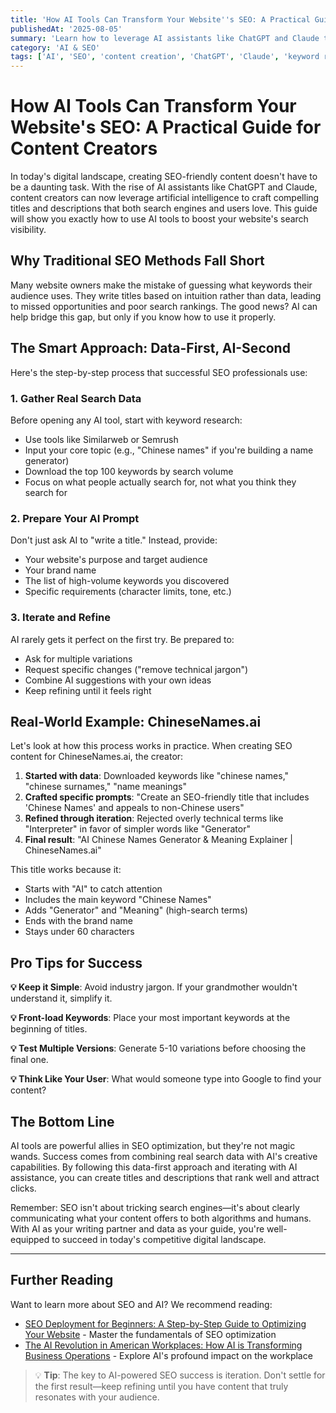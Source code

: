 ```yaml
---
title: 'How AI Tools Can Transform Your Website''s SEO: A Practical Guide for Content Creators'
publishedAt: '2025-08-05'
summary: 'Learn how to leverage AI assistants like ChatGPT and Claude to create compelling, SEO-friendly titles and descriptions that boost your website''s search visibility.'
category: 'AI & SEO'
tags: ['AI', 'SEO', 'content creation', 'ChatGPT', 'Claude', 'keyword research']
---
```


# How AI Tools Can Transform Your Website's SEO: A Practical Guide for Content Creators

In today's digital landscape, creating SEO-friendly content doesn't have to be a daunting task. With the rise of AI assistants like ChatGPT and Claude, content creators can now leverage artificial intelligence to craft compelling titles and descriptions that both search engines and users love. This guide will show you exactly how to use AI tools to boost your website's search visibility.

## Why Traditional SEO Methods Fall Short

Many website owners make the mistake of guessing what keywords their audience uses. They write titles based on intuition rather than data, leading to missed opportunities and poor search rankings. The good news? AI can help bridge this gap, but only if you know how to use it properly.

## The Smart Approach: Data-First, AI-Second

Here's the step-by-step process that successful SEO professionals use:

### 1. **Gather Real Search Data**

Before opening any AI tool, start with keyword research:
- Use tools like Similarweb or Semrush
- Input your core topic (e.g., "Chinese names" if you're building a name generator)
- Download the top 100 keywords by search volume
- Focus on what people actually search for, not what you think they search for

### 2. **Prepare Your AI Prompt**

Don't just ask AI to "write a title." Instead, provide:
- Your website's purpose and target audience
- Your brand name
- The list of high-volume keywords you discovered
- Specific requirements (character limits, tone, etc.)

### 3. **Iterate and Refine**

AI rarely gets it perfect on the first try. Be prepared to:
- Ask for multiple variations
- Request specific changes ("remove technical jargon")
- Combine AI suggestions with your own ideas
- Keep refining until it feels right

## Real-World Example: ChineseNames.ai

Let's look at how this process works in practice. When creating SEO content for ChineseNames.ai, the creator:

1. **Started with data**: Downloaded keywords like "chinese names," "chinese surnames," "name meanings"
2. **Crafted specific prompts**: "Create an SEO-friendly title that includes 'Chinese Names' and appeals to non-Chinese users"
3. **Refined through iteration**: Rejected overly technical terms like "Interpreter" in favor of simpler words like "Generator"
4. **Final result**: "AI Chinese Names Generator & Meaning Explainer | ChineseNames.ai"

This title works because it:
- Starts with "AI" to catch attention
- Includes the main keyword "Chinese Names"
- Adds "Generator" and "Meaning" (high-search terms)
- Ends with the brand name
- Stays under 60 characters

## Pro Tips for Success

**💡 Keep it Simple**: Avoid industry jargon. If your grandmother wouldn't understand it, simplify it.

**💡 Front-load Keywords**: Place your most important keywords at the beginning of titles.

**💡 Test Multiple Versions**: Generate 5-10 variations before choosing the final one.

**💡 Think Like Your User**: What would someone type into Google to find your content?

## The Bottom Line

AI tools are powerful allies in SEO optimization, but they're not magic wands. Success comes from combining real search data with AI's creative capabilities. By following this data-first approach and iterating with AI assistance, you can create titles and descriptions that rank well and attract clicks.

Remember: SEO isn't about tricking search engines—it's about clearly communicating what your content offers to both algorithms and humans. With AI as your writing partner and data as your guide, you're well-equipped to succeed in today's competitive digital landscape.

---

## Further Reading

Want to learn more about SEO and AI? We recommend reading:

- [SEO Deployment for Beginners: A Step-by-Step Guide to Optimizing Your Website](/blog/seo) - Master the fundamentals of SEO optimization
- [The AI Revolution in American Workplaces: How AI is Transforming Business Operations](/blog/ai-revolution-american-workplaces) - Explore AI's profound impact on the workplace

> 💡 **Tip**: The key to AI-powered SEO success is iteration. Don't settle for the first result—keep refining until you have content that truly resonates with your audience.